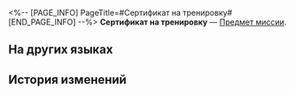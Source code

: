 <%-- [PAGE_INFO]
PageTitle=#Сертификат на тренировку#
[END_PAGE_INFO] --%>
{{Предмет Инфобокс
|id          = 149980
|Изображение = Предмет Сертификат на тренировку.png
|Тип         = Предмет миссии
|Инвентарь   = 
|Редкость    = 1
|Эффект      = 
|Описание    = Сертификат, позволяющий тренироваться в Запретной зоне. Удостоверяет победу обладателя над Среброгривыми Стражами.
}}
'''Сертификат на тренировку''' — [[Предмет миссии]].

==На других языках==
{{На других языках
|en   = Training Certificate
|zhs  = 演练证明
|zht  = 演練證明
|ja   = 演習証明
|ko   = 훈련 증명서
|es   = Certificado de entrenamiento
|fr   = Certificat d'entraînement
|ru   = Сертификат на тренировку
|th   = หลักฐานยืนยันการฝึกซ้อม
|vi   = Chứng Nhận Diễn Tập
|de   = Trainingszertifikat
|id   = Sertifikat Latihan
|pt   = Certificado de Treinamento
}}

==История изменений==
{{История изменений|3.5}}